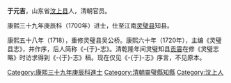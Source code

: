 {{noteta
|T=zh-hans:于元吉;zh-hk:于元吉;zh-tw:于元吉;
|1=zh-hans:于元吉;zh-hk:于元吉;zh-tw:于元吉;
}}
'''于元吉'''，山东省[[汶上县|汶上县]]人，清朝官员。

康熙三十九年庚辰科（1700年）进士，仕至江南[[灵璧县|灵璧县]]知县。

康熙五十八年（1718），重修灵璧县吴公桥。康熙六十年（1720年），主编《灵璧县志》，并作序，后人简称《-{于}-志》。清乾隆年间灵璧知县[[贡震|贡震]]在修《灵璧志略》时访求得到《-{于}-志》稿。现在仅见《-{于}-志》序言，不见原本。

{{清朝人物小作品}}
{{康熙三十九年庚辰科殿試金榜}}
{{DEFAULTSORT:Yu于}}
[[Category:康熙三十九年庚辰科進士|Category:康熙三十九年庚辰科進士]]
[[Category:清朝靈璧縣知縣|Category:清朝靈璧縣知縣]]
[[Category:汶上人|Category:汶上人]]